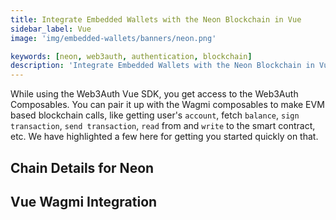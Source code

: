 ```yaml
---
title: Integrate Embedded Wallets with the Neon Blockchain in Vue
sidebar_label: Vue
image: 'img/embedded-wallets/banners/neon.png'

keywords: [neon, web3auth, authentication, blockchain]
description: 'Integrate Embedded Wallets with the Neon Blockchain in Vue | Embedded Wallets'
---
```



While using the Web3Auth Vue SDK, you get access to the Web3Auth Composables. You can pair it up with the Wagmi composables to make EVM based blockchain calls, like getting user's `account`, fetch `balance`, `sign transaction`, `send transaction`, `read` from and `write` to the smart contract, etc. We have highlighted a few here for getting you started quickly on that.

## Chain Details for Neon

<ChainDetailsNeon />

## Vue Wagmi Integration

<VueWagmiIntegration />
